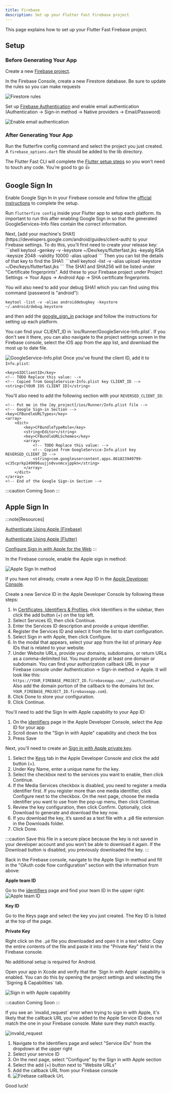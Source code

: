 ```yaml
---
title: Firebase
description: Set up your Flutter Fast Firebase project
---
```



This page explains how to set up your Flutter Fast Firebase project.

## Setup

### Before Generating Your App

Create a new [Firebase project](https://firebase.google.com/docs/projects/learn-more).

In the Firebase Console, create a new Firestore database. Be sure to update the rules so you can make requests

![Firestore rules](./firestore-rules.png)

Set up [Firebase Authentication](https://firebase.google.com/docs/auth/flutter/start) and enable email authentication (Authentication -> Sign-in method -> Native providers -> Email/Password)

![Enable email authentication](./email_auth.png)

### After Generating Your App

Run the flutterfire config command and select the project you just created. A `firebase_options.dart` file should be added to the lib directory.

The Flutter Fast CLI will complete the [Flutter setup steps](https://firebase.google.com/docs/flutter/setup?platform=ios) so you won't need to touch any code. You're good to go 👍

## Google Sign In

Enable Google Sign In in your Firebase console and follow the [official instructions](https://firebase.google.com/docs/auth/flutter/federated-auth) to complete the setup.

Run `flutterfire config` inside your Flutter app to setup each platform. Its important to run this after enabling Google Sign in so that the generated GoogleServices-Info files contain the correct information.

<Tabs>
 <TabItem label="Android">
 Next, [add your machine's SHA1](https://developers.google.com/android/guides/client-auth) to your Firebase settings. To do this, you'll first need to create your release key:
```shell
keytool -genkey -v -keystore ~/Dev/keys/flutterfast.jks -keyalg RSA -keysize 2048 -validity 10000 -alias upload
```
Then you can list the details of that key to find the SHA1:
```shell
keytool -list -v -alias upload  -keystore ~/Dev/keys/flutterfast.jks 
```
The SHA1 and SHA256 will be listed under "Certificate fingerprints". Add these to your Firebase project under Project Settings -> Your Apps -> Android App -> SHA certificate fingerprints.

You will also need to add your debug SHA1 which you can find using this command (password is "android"):

```shell
keytool -list -v -alias androiddebugkey -keystore ~/.android/debug.keystore
```

and then add the [google_sign_in](https://pub.dev/packages/google_sign_in) package and follow the instructions for setting up each platform.

 </TabItem>
 <TabItem label="iOS">
 You can find your CLIENT_ID in `ios/Runner/GoogleService-Info.plist`. If you don't see it there, you can also navigate to the project settings screen in the Firebase console, select the iOS app from the app list, and download the most up to date file.

![GoogleService-Info.plist](./image.png)
Once you've found the client ID, add it to `Info.plist`:

```plist
<key>GIDClientID</key>
<!-- TODO Replace this value: -->
<!-- Copied from GoogleService-Info.plist key CLIENT_ID -->
<string>[YOUR IOS CLIENT ID]</string>
```

You'll also need to add the following section with your `REVERSED_CLIENT_ID`:

```
<!-- Put me in the [my_project]/ios/Runner/Info.plist file -->
<!-- Google Sign-in Section -->
<key>CFBundleURLTypes</key>
<array>
	<dict>
		<key>CFBundleTypeRole</key>
		<string>Editor</string>
		<key>CFBundleURLSchemes</key>
		<array>
			<!-- TODO Replace this value: -->
			<!-- Copied from GoogleService-Info.plist key REVERSED_CLIENT_ID -->
			<string>com.googleusercontent.apps.861823949799-vc35cprkp249096uujjn0vvnmcvjppkn</string>
		</array>
	</dict>
</array>
<!-- End of the Google Sign-in Section -->
```

 </TabItem>
 <TabItem label="Web">

 :::caution
 Coming Soon
 :::

 </TabItem>
</Tabs>

## Apple Sign In

:::note[Resources]

[Authenticate Using Apple (Firebase)](https://firebase.google.com/docs/auth/ios/apple)

[Authenticate Using Apple (Flutter)](https://firebase.google.com/docs/auth/flutter/federated-auth#apple)

[Configure Sign in with Apple for the Web](https://developer.apple.com/help/account/configure-app-capabilities/configure-sign-in-with-apple-for-the-web)
:::

In the Firebase console, enable the Apple sign in method:

![Apple Sign In method](./image-1.png)

If you have not already, create a new App ID in the [Apple Developer Console](https://developer.apple.com/account/resources/identifiers/list/bundleId).

Create a new Service ID in the Apple Developer Console by following these steps:

1. In [Certificates, Identifiers & Profiles](https://developer.apple.com/account/resources), click Identifiers in the sidebar, then click the add button (+) on the top left.
2. Select Services ID, then click Continue.
3. Enter the Services ID description and provide a unique identifier.
4. Register the Services ID and select it from the list to start configuration.
5. Select Sign in with Apple, then click Configure.
6. In the modal that appears, select your app from the list of primary App IDs that is related to your website.
7. Under Website URLs, provide your domains, subdomains, or return URLs as a comma-delimited list. You must provide at least one domain or subdomain.
   You can find your authorization callback URL in your Firebase console under Authentication -> Sign-in method -> Apple.
   It will look like this:
   `https://YOUR_FIREBASE_PROJECT_ID.firebaseapp.com/__/auth/handler`
   Also add the domain portion of the callback to the domains list (ex. `YOUR_FIREBASE_PROJECT_ID.firebaseapp.com`).
8. Click Done to store your configuration.
9. Click Continue.

You'll need to add the Sign In with Apple capability to your App ID:

1. On the [identifiers](https://developer.apple.com/account/resources/identifiers) page in the Apple Developer Console, select the App ID for your app
2. Scroll down to the "Sign In with Apple" capability and check the box
3. Press Save

Next, you'll need to create an [Sign in with Apple private key](https://developer.apple.com/help/account/configure-app-capabilities/create-a-sign-in-with-apple-private-key/).

1. Select the [Keys](https://developer.apple.com/account/resources/authkeys/list) tab in the Apple Developer Console and click the add button (+).
2. Under Key Name, enter a unique name for the key.
3. Select the checkbox next to the services you want to enable, then click Continue.
4. If the Media Services checkbox is disabled, you need to register a media identifier first.
   If you register more than one media identifier, click Configure next to the checkbox.
   On the next page, choose the media identifier you want to use from the pop-up menu, then click Continue.
5. Review the key configuration, then click Confirm. Optionally, click Download to generate and download the key now.
6. If you download the key, it’s saved as a text file with a .p8 file extension in the Downloads folder.
7. Click Done.

:::caution
Save this file in a secure place because the key is not saved in your developer account and you won’t be able to download it again. If the Download button is disabled, you previously downloaded the key.
:::

Back in the Firebase console, navigate to the Apple Sign In method and fill in the "OAuth code flow configuration" section with the information from above:

**Apple team ID**

Go to the [identifiers](https://developer.apple.com/account/resources/identifiers) page and find your team ID in the upper right:
![Apple team ID](./image-2.png)

**Key ID**

Go to the Keys page and select the key you just created. The Key ID is listed at the top of the page.

**Private Key**

Right click on the `.p8` file you downloaded and open it in a text editor. Copy the entire contents of the file and paste it into the "Private Key" field in the Firebase console.

<Tabs>
 <TabItem label="Android">

No additional setup is required for Android.

 </TabItem>
 <TabItem label="iOS">
Open your app in Xcode and verify that the `Sign In with Apple` capability is enabled. You can do this by opening the project settings and selecting the `Signing & Capabilities` tab.

![Sign in with Apple capability](./sign-in-apple.png)


 </TabItem>
 <TabItem label="Web">

 :::caution
 Coming Soon
 :::
 
 </TabItem>
  <TabItem label="Troubleshooting">
  If you see an `invalid_request` error when trying to sign in with Apple, it's likely that the callback URL you've added to the Apple Service ID does not match the one in your Firebase console. Make sure they match exactly.

  ![invalid_request](./image-3.png)

1. Navigate to the Identifiers page and select "Service IDs" from the dropdown at the upper right
2. Select your service ID
3. On the next page, select "Configure" by the Sign in with Apple section
4. Select the add (+) button next to "Website URLs"
5. Add the callback URL from your Firebase console
6. ![Firebase callback UrL](./image-4.png)

Good luck!
    </TabItem>
</Tabs>
